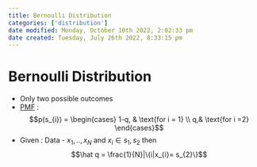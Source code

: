 ```yaml
---
title: Bernoulli Distribution
categories: ['distribution']
date modified: Monday, October 10th 2022, 2:02:33 pm
date created: Tuesday, July 26th 2022, 8:33:15 pm
---
```


# Bernoulli Distribution
- Only two possible outcomes
- [PMF](PMF.qmd) : $$p(s_{i}) = \begin{cases} 1-q, & \text{for i = 1} \\ q,& \text{for i =2} \end{cases}$$
- Given : Data - ${x_{1}, .., x_{N}}$ and $x_{i} \in {s_{1}, s_{2}}$ then $$\hat q = \frac{1}{N}|\{i|x_{i}= s_{2}\}$$



